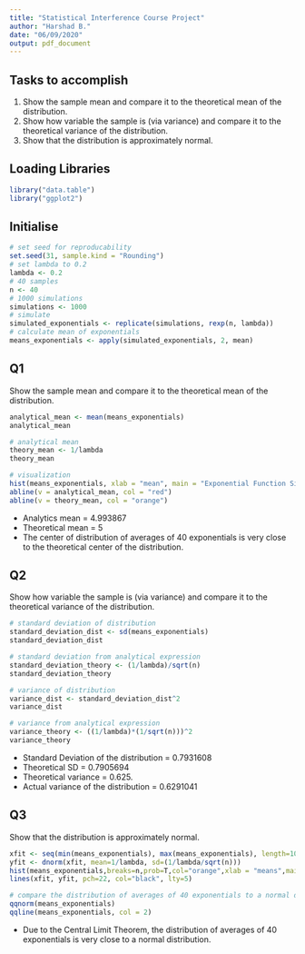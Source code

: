```yaml
---
title: "Statistical Interference Course Project"
author: "Harshad B."
date: "06/09/2020"
output: pdf_document
---
```


## Tasks to accomplish

1. Show the sample mean and compare it to the theoretical mean of the distribution.
2. Show how variable the sample is (via variance) and compare it to the theoretical variance of the distribution.
3. Show that the distribution is approximately normal.

## Loading Libraries

```r
library("data.table")
library("ggplot2")
```

## Initialise

```r
# set seed for reproducability
set.seed(31, sample.kind = "Rounding")
# set lambda to 0.2
lambda <- 0.2
# 40 samples
n <- 40
# 1000 simulations
simulations <- 1000
# simulate
simulated_exponentials <- replicate(simulations, rexp(n, lambda))
# calculate mean of exponentials
means_exponentials <- apply(simulated_exponentials, 2, mean)
```

## Q1

Show the sample mean and compare it to the theoretical mean of the distribution.

```r
analytical_mean <- mean(means_exponentials)
analytical_mean
```
```r
# analytical mean
theory_mean <- 1/lambda
theory_mean
```
```r
# visualization
hist(means_exponentials, xlab = "mean", main = "Exponential Function Simulations")
abline(v = analytical_mean, col = "red")
abline(v = theory_mean, col = "orange")
```

- Analytics mean = 4.993867
- Theoretical mean = 5
- The center of distribution of averages of 40 exponentials is very close to the theoretical center of the distribution.

## Q2

Show how variable the sample is (via variance) and compare it to the theoretical variance of the distribution.

```r
# standard deviation of distribution
standard_deviation_dist <- sd(means_exponentials)
standard_deviation_dist
```

```r
# standard deviation from analytical expression
standard_deviation_theory <- (1/lambda)/sqrt(n)
standard_deviation_theory
```

```r
# variance of distribution
variance_dist <- standard_deviation_dist^2
variance_dist
```

```r
# variance from analytical expression
variance_theory <- ((1/lambda)*(1/sqrt(n)))^2
variance_theory
```

- Standard Deviation of the distribution = 0.7931608 
- Theoretical SD = 0.7905694
- Theoretical variance = 0.625. 
- Actual variance of the distribution = 0.6291041

## Q3

Show that the distribution is approximately normal.

```r
xfit <- seq(min(means_exponentials), max(means_exponentials), length=100)
yfit <- dnorm(xfit, mean=1/lambda, sd=(1/lambda/sqrt(n)))
hist(means_exponentials,breaks=n,prob=T,col="orange",xlab = "means",main="Density of means",ylab="density")
lines(xfit, yfit, pch=22, col="black", lty=5)
```

```r
# compare the distribution of averages of 40 exponentials to a normal distribution
qqnorm(means_exponentials)
qqline(means_exponentials, col = 2)
```

- Due to the Central Limit Theorem, the distribution of averages of 40 exponentials is very close to a normal distribution.